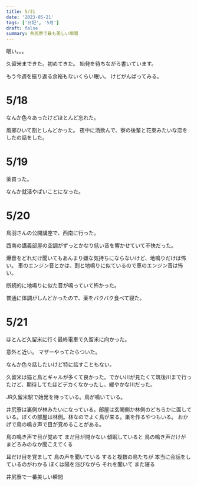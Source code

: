 ```yaml
---
title: 5/21
date: '2023-05-21'
tags: ['日記', '5月']
draft: false
summary: 井尻寮で最も美しい瞬間
---
```

眠い。。。


久留米まできた。初めてきた。
始発を待ちながら書いています。

もう今週を振り返る余裕もないくらい眠い。
けどがんばってみる。

# 5/18
なんか色々あったけどほとんど忘れた。

風邪ひいて割としんどかった。
夜中に酒飲んで、寮の後輩と花束みたいな恋をしたの話をした。

# 5/19
薬買った。

なんか就活やばいことになった。

# 5/20
鳥羽さんの公開講座で、西南に行った。

西南の講義部屋の空調がずっとかなり低い音を響かせていて不快だった。

爆音をどれだけ聞いてもあんまり嫌な気持ちにならないけど、地鳴りだけは怖い。
車のエンジン音とかは、割と地鳴りに似ているので車のエンジン音は怖い。

断続的に地鳴りに似た音が鳴っていて怖かった。

普通に体調がしんどかったので、薬をバクバク食べて寝た。

# 5/21
ほとんど久留米に行く最終電車で久留米に向かった。

意外と近い。
マザーやってたらついた。

なんか色々話したいけど特に話すこともない。

久留米は猫と鳥とギャルが多くて良かった。でかい川が見たくて筑後川まで行ったけど、期待してたほどデカくなかったし、緩やかな川だった。

JR久留米駅で始発を待っている。鳥が鳴いている。

井尻寮は裏側が林みたいになっている。部屋は玄関側か林側のどちらかに面している。ぼくの部屋は林側。林なのでよく鳥が来る。巣を作るやつもいる。
おかげで鳥の鳴き声で目が覚めることがある。

鳥の鳴き声で目が覚めて
まだ目が開かない
傾眠していると
鳥の鳴き声だけが
まどろみのなか聞こえてくる

耳だけ目を覚まして
鳥の声を聞いている
すると複数の鳥たちが
本当に会話をしているのがわかる
ぼくは陽を浴びながら
それを聞いて
また寝る

井尻寮で一番美しい瞬間